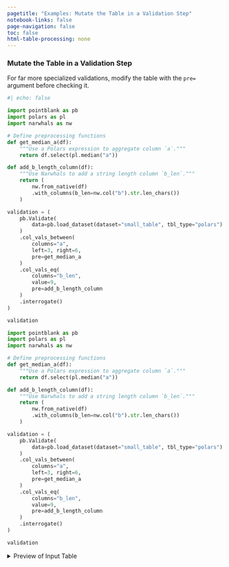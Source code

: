 ```yaml
---
pagetitle: "Examples: Mutate the Table in a Validation Step"
notebook-links: false
page-navigation: false
toc: false
html-table-processing: none
---
```


### Mutate the Table in a Validation Step

For far more specialized validations, modify the table with the `pre=` argument before checking it.

```python
#| echo: false

import pointblank as pb
import polars as pl
import narwhals as nw

# Define preprocessing functions
def get_median_a(df):
    """Use a Polars expression to aggregate column `a`."""
    return df.select(pl.median("a"))

def add_b_length_column(df):
    """Use Narwhals to add a string length column `b_len`."""
    return (
        nw.from_native(df)
        .with_columns(b_len=nw.col("b").str.len_chars())
    )

validation = (
    pb.Validate(
        data=pb.load_dataset(dataset="small_table", tbl_type="polars")
    )
    .col_vals_between(
        columns="a",
        left=3, right=6,
        pre=get_median_a
    )
    .col_vals_eq(
        columns="b_len",
        value=9,
        pre=add_b_length_column
    )
    .interrogate()
)

validation
```

```python
import pointblank as pb
import polars as pl
import narwhals as nw

# Define preprocessing functions
def get_median_a(df):
    """Use a Polars expression to aggregate column `a`."""
    return df.select(pl.median("a"))

def add_b_length_column(df):
    """Use Narwhals to add a string length column `b_len`."""
    return (
        nw.from_native(df)
        .with_columns(b_len=nw.col("b").str.len_chars())
    )

validation = (
    pb.Validate(
        data=pb.load_dataset(dataset="small_table", tbl_type="polars")
    )
    .col_vals_between(
        columns="a",
        left=3, right=6,
        pre=get_median_a
    )
    .col_vals_eq(
        columns="b_len",
        value=9,
        pre=add_b_length_column
    )
    .interrogate()
)

validation
```

<details>
<summary>Preview of Input Table</summary>

```python
# | echo: false
pb.preview(pb.load_dataset(dataset="small_table", tbl_type="polars"), n_head=20, n_tail=20)
```

</details>
